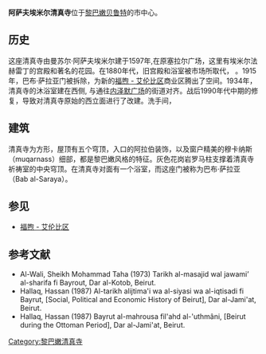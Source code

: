 {{Infobox religious building
| name                  = 阿萨夫埃米尔清真寺
| native_name           = جامع الأمير منصور عساف
| native_name_lang      = ar
| image                 = Emir Assaf Mosque.jpg
| coordinates           = {{coord|33.8975|N|35.5059|E|type:landmark_region:LB|display=inline,title}}
| location              = [[黎巴嫩|黎巴嫩]][[贝鲁特|贝鲁特]]
| established           = 1597
}}

'''阿萨夫埃米尔清真寺'''位于[[黎巴嫩|黎巴嫩]][[贝鲁特|贝鲁特]]的市中心。

==历史==
这座清真寺由曼苏尔·阿萨夫埃米尔建于1597年,在原塞拉尔广场，这里有埃米尔法赫雷丁的宫殿和著名的花园。在1880年代，旧宫殿和浴室被市场所取代， 。1915年，巴布·萨拉亚门被拆除，为新的[[福煦_-_艾伦比区|福煦 - 艾伦比区]]商业区腾出了空间。1934年，清真寺的沐浴室建在西侧, 与通往[[内泽默广场|内泽默广场]]的街道对齐。战后1990年代中期的修复，导致对清真寺原始的西立面进行了改建。洗手间，

==建筑==
清真寺为方形，屋顶有五个穹顶，入口的阿拉伯装饰，以及窗户精美的穆卡纳斯（muqarnass）细部，都是黎巴嫩风格的特征。灰色花岗岩罗马柱支撑着清真寺祈祷室的中央穹顶。在清真寺对面有一个浴室，而这座门被称为巴布·萨拉亚（Bab al-Saraya）。

==参见==
* [[福煦_-_艾伦比区|福煦 - 艾伦比区]]

== 参考文献 ==
* Al-Wali, Sheikh Mohammad Taha (1973) Tarikh al-masajid wal jawami’ al-sharifa fi Bayrout, Dar al-Kotob, Beirut.
* Hallaq, Hassan (1987) Al-tarikh alijtima'i wa al-siyasi wa al-iqtisadi fi Bayrut, [Social, Political and Economic History of Beirut], Dar al-Jami'at, Beirut.
* Hallaq, Hassan (1987) Bayrut al-mahrousa fil'ahd al-'uthmâni, [Beirut during the Ottoman Period], Dar al-Jami'at, Beirut.
[[Category:黎巴嫩清真寺|Category:黎巴嫩清真寺]]